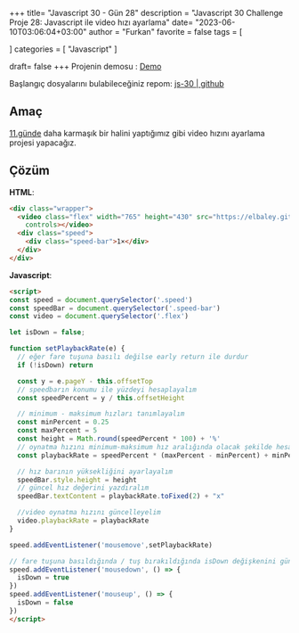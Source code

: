 +++
title= "Javascript 30 - Gün 28"
description = "Javascript 30 Challenge Proje 28: Javascript ile video hızı ayarlama"
date= "2023-06-10T03:06:04+03:00"
author = "Furkan"
favorite = false
tags = [

]
categories = [
"Javascript"
]

draft= false
+++
Projenin demosu : [Demo](https://elbaley.github.io/js-30/28/index-solution.html)

Başlangıç dosyalarını bulabileceğiniz repom: [js-30 | github](https://github.com/elbaley/js-30)


## Amaç
[11.günde](https://furkanleba.com/javascript-30-gun-11/) daha karmaşık bir halini yaptığımız gibi video hızını ayarlama projesi yapacağız.

## Çözüm
**HTML**:
```html
<div class="wrapper">
  <video class="flex" width="765" height="430" src="https://elbaley.github.io/js-30/11/652333414.mp4"  loop
    controls></video>
  <div class="speed">
    <div class="speed-bar">1×</div>
  </div>
</div>
```
**Javascript**:
```html
<script>
const speed = document.querySelector('.speed')
const speedBar = document.querySelector('.speed-bar')
const video = document.querySelector('.flex')

let isDown = false;

function setPlaybackRate(e) {
  // eğer fare tuşuna basılı değilse early return ile durdur
  if (!isDown) return

  const y = e.pageY - this.offsetTop
  // speedbarın konumu ile yüzdeyi hesaplayalım
  const speedPercent = y / this.offsetHeight

  // minimum - maksimum hızları tanımlayalım
  const minPercent = 0.25
  const maxPercent = 5
  const height = Math.round(speedPercent * 100) + '%'
  // oynatma hızını minimum-maksimum hız aralığında olacak şekilde hesaplayalım
  const playbackRate = speedPercent * (maxPercent - minPercent) + minPercent

  // hız barının yüksekliğini ayarlayalım
  speedBar.style.height = height
  // güncel hız değerini yazdıralım
  speedBar.textContent = playbackRate.toFixed(2) + "x"

  //video oynatma hızını güncelleyelim
  video.playbackRate = playbackRate
}

speed.addEventListener('mousemove',setPlaybackRate)

// fare tuşuna basıldığında / tuş bırakıldığında isDown değişkenini güncelleyelim
speed.addEventListener('mousedown', () => {
  isDown = true
})
speed.addEventListener('mouseup', () => {
  isDown = false
})
</script>
```
